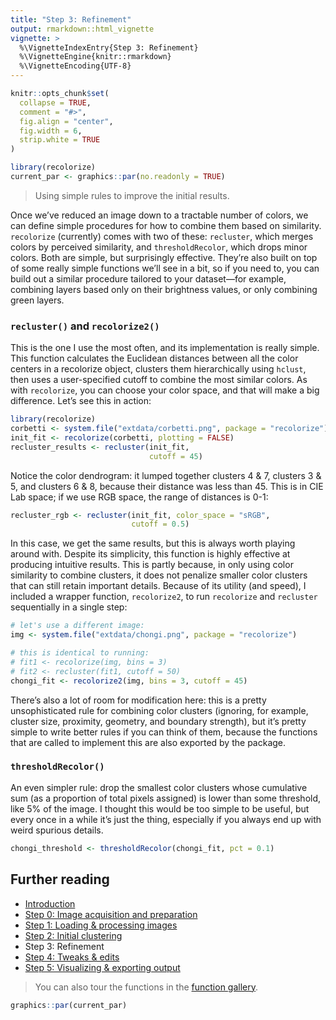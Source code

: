 ```yaml
---
title: "Step 3: Refinement"
output: rmarkdown::html_vignette
vignette: >
  %\VignetteIndexEntry{Step 3: Refinement}
  %\VignetteEngine{knitr::rmarkdown}
  %\VignetteEncoding{UTF-8}
---
```


```r
knitr::opts_chunk$set(
  collapse = TRUE,
  comment = "#>", 
  fig.align = "center",
  fig.width = 6,
  strip.white = TRUE
)
```

```r
library(recolorize)
current_par <- graphics::par(no.readonly = TRUE)
```

> Using simple rules to improve the initial results.

Once we’ve reduced an image down to a tractable number of colors, we can define simple procedures for how to combine them based on similarity. `recolorize` (currently) comes with two of these: `recluster`, which merges colors by perceived similarity, and `thresholdRecolor`, which drops minor colors. Both are simple, but surprisingly effective. They’re also built on top of some really simple functions we’ll see in a bit, so if you need to, you can build out a similar procedure tailored to your dataset—for example, combining layers based only on their brightness values, or only combining green layers.

### `recluster()` and `recolorize2()`

This is the one I use the most often, and its implementation is really simple. This function calculates the Euclidean distances between all the color centers in a recolorize object, clusters them hierarchically using `hclust`, then uses a user-specified cutoff to combine the most similar colors. As with `recolorize`, you can choose your color space, and that will make a big difference. Let’s see this in action:

```r
library(recolorize)
corbetti <- system.file("extdata/corbetti.png", package = "recolorize")
init_fit <- recolorize(corbetti, plotting = FALSE)
recluster_results <- recluster(init_fit, 
                               cutoff = 45)
```

Notice the color dendrogram: it lumped together clusters 4 & 7, clusters 3 & 5, and clusters 6 & 8, because their distance was less than 45. This is in CIE Lab space; if we use RGB space, the range of distances is 0-1:

```r
recluster_rgb <- recluster(init_fit, color_space = "sRGB",
                           cutoff = 0.5)
```

In this case, we get the same results, but this is always worth playing around with. Despite its simplicity, this function is highly effective at producing intuitive results. This is partly because, in only using color similarity to combine clusters, it does not penalize smaller color clusters that can still retain important details. Because of its utility (and speed), I included a wrapper function, `recolorize2`, to run `recolorize` and `recluster` sequentially in a single step:

```r
# let's use a different image:
img <- system.file("extdata/chongi.png", package = "recolorize")

# this is identical to running:
# fit1 <- recolorize(img, bins = 3)
# fit2 <- recluster(fit1, cutoff = 50)
chongi_fit <- recolorize2(img, bins = 3, cutoff = 45)
```

There’s also a lot of room for modification here: this is a pretty unsophisticated rule for combining color clusters (ignoring, for example, cluster size, proximity, geometry, and boundary strength), but it’s pretty simple to write better rules if you can think of them, because the functions that are called to implement this are also exported by the package.

### `thresholdRecolor()`

An even simpler rule: drop the smallest color clusters whose cumulative sum (as a proportion of total pixels assigned) is lower than some threshold, like 5% of the image. I thought this would be too simple to be useful, but every once in a while it’s just the thing, especially if you always end up with weird spurious details.

```r
chongi_threshold <- thresholdRecolor(chongi_fit, pct = 0.1)
```

## Further reading

* [Introduction](Introduction.html)  
* [Step 0: Image acquisition and preparation](step00_prep.html)  
* [Step 1: Loading & processing images](step01_loading.html)  
* [Step 2: Initial clustering](step02_initial_cluster.html)  
* Step 3: Refinement 
* [Step 4: Tweaks & edits](step04_manual_tweak.html)  
* [Step 5: Visualizing & exporting output](step05_visualization_export.html)  

> You can also tour the functions in the [function gallery](gallery.html).


```r
graphics::par(current_par)
```
